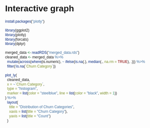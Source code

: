 # Interactive graph

<style>
  * {
    font-family: sans-serif;
  }
</style> 

<div id="plot">
```r
install.packages("plotly")

library(ggplot2)
library(plotly)
library(forcats)
library(dplyr)

merged_data <- readRDS("merged_data.rds")
cleaned_data <- merged_data %>%
  mutate(across(where(is.numeric), ~ ifelse(is.na(.), median(., na.rm = TRUE), .))) %>%
  filter(!is.na(`Churn Category`))

plot_ly(
  cleaned_data,
  x = ~`Churn Category`,
  type = "histogram",
  marker = list(color = "steelblue", line = list(color = "black", width = 1))
) %>%
  layout(
    title = "Distribution of Churn Categories",
    xaxis = list(title = "Churn Category"),
    yaxis = list(title = "Count")
  )

```


</div>

<script src="https://cdn.jsdelivr.net/npm/d3@7"></script>
<script src="scripts/myscript.js"></script>
